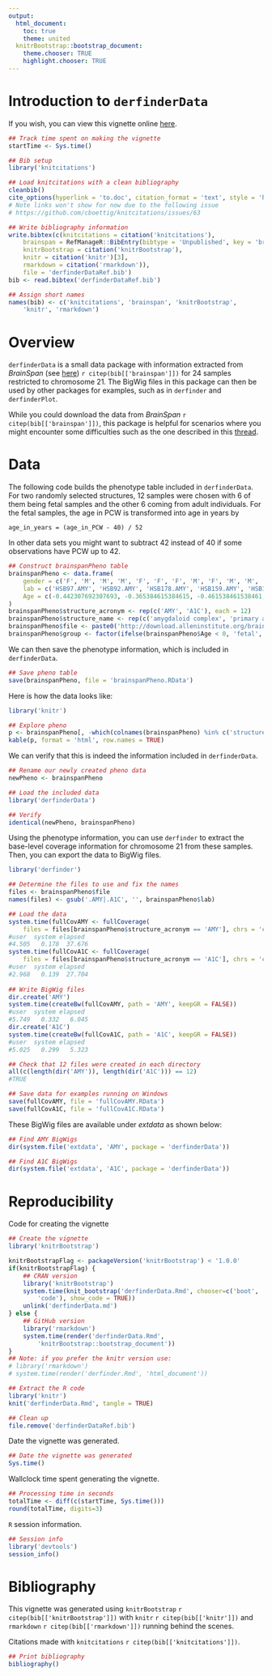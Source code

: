 ```yaml
---
output:
  html_document:
    toc: true
    theme: united
  knitrBootstrap::bootstrap_document:
    theme.chooser: TRUE
    highlight.chooser: TRUE
---
```


<!--
%\VignetteEngine{knitr::rmarkdown}
%\VignetteIndexEntry{Introduction to derfinderData}
-->

Introduction to `derfinderData`
===============================

If you wish, you can view this vignette online [here](http://lcolladotor.github.io/derfinderData/).

```r
## Track time spent on making the vignette
startTime <- Sys.time()

## Bib setup
library('knitcitations')

## Load knitcitations with a clean bibliography
cleanbib()
cite_options(hyperlink = 'to.doc', citation_format = 'text', style = 'html')
# Note links won't show for now due to the following issue
# https://github.com/cboettig/knitcitations/issues/63

## Write bibliography information
write.bibtex(c(knitcitations = citation('knitcitations'),
    brainspan = RefManageR::BibEntry(bibtype = 'Unpublished', key = 'brainspan', title = 'Atlas of the Developing Human Brain [Internet]. Funded by ARRA Awards 1RC2MH089921-01, 1RC2MH090047-01, and 1RC2MH089929-01.', author = 'BrainSpan', year = 2011, url = 'http://developinghumanbrain.org'),
    knitrBootstrap = citation('knitrBootstrap'), 
    knitr = citation('knitr')[3],
    rmarkdown = citation('rmarkdown')),
    file = 'derfinderDataRef.bib')
bib <- read.bibtex('derfinderDataRef.bib')

## Assign short names
names(bib) <- c('knitcitations', 'brainspan', 'knitrBootstrap',
    'knitr', 'rmarkdown')
```


# Overview

`derfinderData` is a small data package with information extracted from _BrainSpan_ (see [here](http://download.alleninstitute.org/brainspan/MRF_BigWig_Gencode_v10/bigwig/)) `r citep(bib[['brainspan']])` for 24 samples restricted to chromosome 21. The BigWig files in this package can then be used by other packages for examples, such as in `derfinder` and `derfinderPlot`. 

While you could download the data from _BrainSpan_ `r citep(bib[['brainspan']])`, this package is helpful for scenarios where you might encounter some difficulties such as the one described in this [thread](https://stat.ethz.ch/pipermail/bioc-devel/2014-September/006329.html).


# Data

The following code builds the phenotype table included in `derfinderData`. For two randomly selected structures, 12 samples were chosen with 6 of them being fetal samples and the other 6 coming from adult individuals. For the fetal samples, the age in PCW is transformed into age in years by

    age_in_years = (age_in_PCW - 40) / 52

In other data sets you might want to subtract 42 instead of 40 if some observations have PCW up to 42.

```r
## Construct brainspanPheno table
brainspanPheno <- data.frame(
    gender = c('F', 'M', 'M', 'M', 'F', 'F', 'F', 'M', 'F', 'M', 'M', 'F', 'M', 'M', 'M', 'M', 'F', 'F', 'F', 'M', 'F', 'M', 'M', 'F'),
    lab = c('HSB97.AMY', 'HSB92.AMY', 'HSB178.AMY', 'HSB159.AMY', 'HSB153.AMY', 'HSB113.AMY', 'HSB130.AMY', 'HSB136.AMY', 'HSB126.AMY', 'HSB145.AMY', 'HSB123.AMY', 'HSB135.AMY', 'HSB114.A1C', 'HSB103.A1C', 'HSB178.A1C', 'HSB154.A1C', 'HSB150.A1C', 'HSB149.A1C', 'HSB130.A1C', 'HSB136.A1C', 'HSB126.A1C', 'HSB145.A1C', 'HSB123.A1C', 'HSB135.A1C'),
    Age = c(-0.442307692307693, -0.365384615384615, -0.461538461538461, -0.307692307692308, -0.538461538461539, -0.538461538461539, 21, 23, 30, 36, 37, 40, -0.519230769230769, -0.519230769230769, -0.461538461538461, -0.461538461538461, -0.538461538461539, -0.519230769230769, 21, 23, 30, 36, 37, 40)
)
brainspanPheno$structure_acronym <- rep(c('AMY', 'A1C'), each = 12)
brainspanPheno$structure_name <- rep(c('amygdaloid complex', 'primary auditory cortex (core)'), each = 12)
brainspanPheno$file <- paste0('http://download.alleninstitute.org/brainspan/MRF_BigWig_Gencode_v10/bigwig/', brainspanPheno$lab, '.bw')
brainspanPheno$group <- factor(ifelse(brainspanPheno$Age < 0, 'fetal', 'adult'), levels = c('fetal', 'adult'))
```

We can then save the phenotype information, which is included in `derfinderData`.

```r
## Save pheno table
save(brainspanPheno, file = 'brainspanPheno.RData')
```

Here is how the data looks like:

```r
library('knitr')

## Explore pheno
p <- brainspanPheno[, -which(colnames(brainspanPheno) %in% c('structure_acronym', 'structure_name', 'file'))]
kable(p, format = 'html', row.names = TRUE)
```

We can verify that this is indeed the information included in `derfinderData`.


```r
## Rename our newly created pheno data
newPheno <- brainspanPheno

## Load the included data
library('derfinderData')

## Verify
identical(newPheno, brainspanPheno)
```

Using the phenotype information, you can use `derfinder` to extract the base-level coverage information for chromosome 21 from these samples. Then, you can export the data to BigWig files.

```r
library('derfinder')

## Determine the files to use and fix the names
files <- brainspanPheno$file
names(files) <- gsub('.AMY|.A1C', '', brainspanPheno$lab)

## Load the data
system.time(fullCovAMY <- fullCoverage(
    files = files[brainspanPheno$structure_acronym == 'AMY'], chrs = 'chr21'))
#user  system elapsed 
#4.505   0.178  37.676 
system.time(fullCovA1C <- fullCoverage(
    files = files[brainspanPheno$structure_acronym == 'A1C'], chrs = 'chr21'))
#user  system elapsed 
#2.968   0.139  27.704
    
## Write BigWig files
dir.create('AMY')
system.time(createBw(fullCovAMY, path = 'AMY', keepGR = FALSE))
#user  system elapsed 
#5.749   0.332   6.045
dir.create('A1C')
system.time(createBw(fullCovA1C, path = 'A1C', keepGR = FALSE))
#user  system elapsed 
#5.025   0.299   5.323 

## Check that 12 files were created in each directory
all(c(length(dir('AMY')), length(dir('A1C'))) == 12)
#TRUE

## Save data for examples running on Windows
save(fullCovAMY, file = 'fullCovAMY.RData')
save(fullCovA1C, file = 'fullCovA1C.RData')
```

These BigWig files are available under _extdata_ as shown below:

```r
## Find AMY BigWigs
dir(system.file('extdata', 'AMY', package = 'derfinderData'))

## Find A1C BigWigs
dir(system.file('extdata', 'A1C', package = 'derfinderData'))
```




# Reproducibility

Code for creating the vignette

```r
## Create the vignette
library('knitrBootstrap') 

knitrBootstrapFlag <- packageVersion('knitrBootstrap') < '1.0.0'
if(knitrBootstrapFlag) {
    ## CRAN version
    library('knitrBootstrap')
    system.time(knit_bootstrap('derfinderData.Rmd', chooser=c('boot',
        'code'), show_code = TRUE))
    unlink('derfinderData.md')
} else {
    ## GitHub version
    library('rmarkdown')
    system.time(render('derfinderData.Rmd',
        'knitrBootstrap::bootstrap_document'))
}
## Note: if you prefer the knitr version use:
# library('rmarkdown')
# system.time(render('derfinder.Rmd', 'html_document'))

## Extract the R code
library('knitr')
knit('derfinderData.Rmd', tangle = TRUE)

## Clean up
file.remove('derfinderDataRef.bib')
```

Date the vignette was generated.

```r
## Date the vignette was generated
Sys.time()
```

Wallclock time spent generating the vignette.

```r
## Processing time in seconds
totalTime <- diff(c(startTime, Sys.time()))
round(totalTime, digits=3)
```

`R` session information.

```r
## Session info
library('devtools')
session_info()
```

# Bibliography

This vignette was generated using `knitrBootstrap` `r citep(bib[['knitrBootstrap']])`
with `knitr` `r citep(bib[['knitr']])` and `rmarkdown` `r citep(bib[['rmarkdown']])` running behind the scenes.

Citations made with `knitcitations` `r citep(bib[['knitcitations']])`.

```r
## Print bibliography
bibliography()
```
